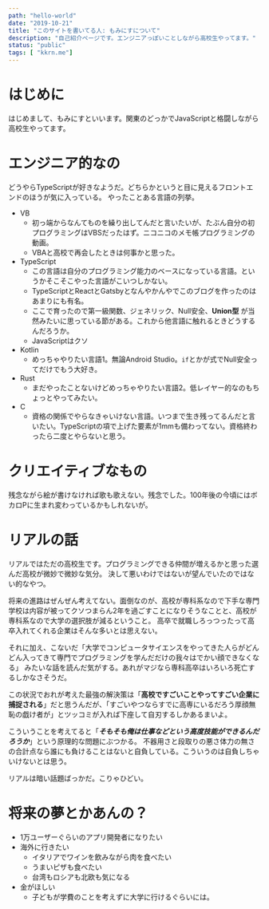 ---
path: "hello-world"
date: "2019-10-21"
title: "このサイトを書いてる人: もみにすについて"
description: "自己紹介ページです。エンジニアっぽいことしながら高校生やってます。"
status: "public"
tags: [ "kkrn.me"]
---

# はじめに

はじめまして、もみにすといいます。関東のどっかでJavaScriptと格闘しながら高校生やってます。

# エンジニア的なの

どうやらTypeScriptが好きなようだ。どちらかというと目に見えるフロントエンドのほうが気に入っている。
やったことある言語の列挙。

- VB
  - 初っ端からなんてものを繰り出してんだと言いたいが、たぶん自分の初プログラミングはVBSだったはず。ニコニコのメモ帳プログラミングの動画。
  - VBAと高校で再会したときは何事かと思った。
- TypeScript
  - この言語は自分のプログラミング能力のベースになっている言語。というかそこそこやった言語がこいつしかない。
  - TypeScriptとReactとGatsbyとなんやかんやでこのブログを作ったのはあまりにも有名。
  - ここで育ったので第一級関数、ジェネリック、Null安全、__Union型__ が当然みたいに思っている節がある。これから他言語に触れるときどうするんだろうか。
  - JavaScriptはクソ
- Kotlin
  - めっちゃやりたい言語1。無論Android Studio。`if`とかが式でNull安全ってだけでもう大好き。
- Rust
  - まだやったことないけどめっちゃやりたい言語2。低レイヤー的なのもちょっとやってみたい。
- C
  - 資格の関係でやらなきゃいけない言語。いつまで生き残ってるんだと言いたい。TypeScriptの項で上げた要素が1mmも備わってない。資格終わったら二度とやらないと思う。

# クリエイティブなもの

残念ながら絵が書けなければ歌も歌えない。残念でした。100年後の今頃にはボカロPに生まれ変わっているかもしれないが。

# リアルの話

リアルではただの高校生です。プログラミングできる仲間が増えるかと思った選んだ高校が微妙で微妙な気分。
決して悪いわけではないが望んでいたのではない的なやつ。

将来の進路はぜんぜん考えてない。面倒なのが、高校が専科系なので下手な専門学校は内容が被ってクソつまらん2年を過ごすことになりそうなことと、高校が専科系なので大学の選択肢が減るということ。
高卒で就職しろっつったって高卒入れてくれる企業はそんな多いとは思えない。

それに加え、こないだ「大学でコンピュータサイエンスをやってきた人らがどんどん入ってきて専門でプログラミングを学んだだけの我々はでかい顔できなくなる」
みたいな話を読んだ気がする。あれがマジなら専科高卒はいろいろ死亡するしかなさそうだ。

この状況でおれが考えた最強の解決策は「__高校ですごいことやってすごい企業に捕捉される__」だと思うんだが、「すごいやつならすでに高専にいるだろう厚顔無恥の戯け者が」とツッコミが入れば下座して自刃するしかあるまいよ。

こういうことを考えてると「___そもそも俺は仕事などという高度技能ができるんだろうか___」という原理的な問題にぶつかる。
不器用さと段取りの悪さ体力の無さの合計点なら誰にも負けることはないと自負している。こういうのは自負しちゃいけないとは思う。

リアルは暗い話題ばっかだ。こりゃひどい。

# 将来の夢とかあんの？

- 1万ユーザーぐらいのアプリ開発者になりたい
- 海外に行きたい
  - イタリアでワインを飲みながら肉を食べたい
  - うまいピザも食べたい
  - 台湾もロシアも北欧も気になる
- 金がほしい
  - 子どもが学費のことを考えずに大学に行けるぐらいには。
